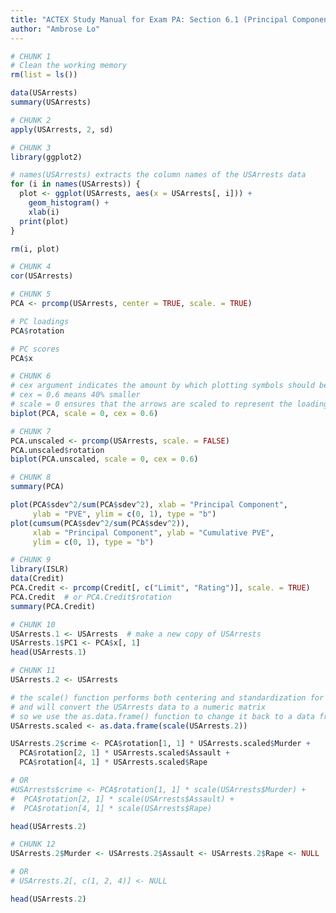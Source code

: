 ---
title: "ACTEX Study Manual for Exam PA: Section 6.1 (Principal Components Analysis)"
author: "Ambrose Lo"
---


```{r}
# CHUNK 1
# Clean the working memory
rm(list = ls())

data(USArrests)
summary(USArrests)
```


```{r}
# CHUNK 2
apply(USArrests, 2, sd)
```


```{r}
# CHUNK 3
library(ggplot2)

# names(USArrests) extracts the column names of the USArrests data
for (i in names(USArrests)) {
  plot <- ggplot(USArrests, aes(x = USArrests[, i])) +
    geom_histogram() +
    xlab(i)
  print(plot)
}

rm(i, plot)
```


```{r}
# CHUNK 4
cor(USArrests)
```


```{r}
# CHUNK 5
PCA <- prcomp(USArrests, center = TRUE, scale. = TRUE)

# PC loadings
PCA$rotation

# PC scores
PCA$x
```


```{r}
# CHUNK 6
# cex argument indicates the amount by which plotting symbols should be scaled
# cex = 0.6 means 40% smaller
# scale = 0 ensures that the arrows are scaled to represent the loadings
biplot(PCA, scale = 0, cex = 0.6)
```


```{r}
# CHUNK 7
PCA.unscaled <- prcomp(USArrests, scale. = FALSE)
PCA.unscaled$rotation
biplot(PCA.unscaled, scale = 0, cex = 0.6)
```


```{r}
# CHUNK 8
summary(PCA)

plot(PCA$sdev^2/sum(PCA$sdev^2), xlab = "Principal Component",
     ylab = "PVE", ylim = c(0, 1), type = "b")
plot(cumsum(PCA$sdev^2/sum(PCA$sdev^2)),
     xlab = "Principal Component", ylab = "Cumulative PVE",
     ylim = c(0, 1), type = "b")
```


```{r}
# CHUNK 9
library(ISLR)
data(Credit)
PCA.Credit <- prcomp(Credit[, c("Limit", "Rating")], scale. = TRUE)
PCA.Credit  # or PCA.Credit$rotation
summary(PCA.Credit)
```


```{r}
# CHUNK 10
USArrests.1 <- USArrests  # make a new copy of USArrests
USArrests.1$PC1 <- PCA$x[, 1]
head(USArrests.1)
```


```{r}
# CHUNK 11
USArrests.2 <- USArrests

# the scale() function performs both centering and standardization for each variable
# and will convert the USArrests data to a numeric matrix
# so we use the as.data.frame() function to change it back to a data frame
USArrests.scaled <- as.data.frame(scale(USArrests.2))

USArrests.2$crime <- PCA$rotation[1, 1] * USArrests.scaled$Murder +
  PCA$rotation[2, 1] * USArrests.scaled$Assault +
  PCA$rotation[4, 1] * USArrests.scaled$Rape

# OR
#USArrests$crime <- PCA$rotation[1, 1] * scale(USArrests$Murder) +
#  PCA$rotation[2, 1] * scale(USArrests$Assault) +
#  PCA$rotation[4, 1] * scale(USArrests$Rape)

head(USArrests.2)
```


```{r}
# CHUNK 12
USArrests.2$Murder <- USArrests.2$Assault <- USArrests.2$Rape <- NULL

# OR
# USArrests.2[, c(1, 2, 4)] <- NULL

head(USArrests.2)
```